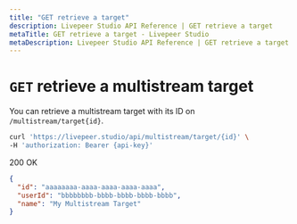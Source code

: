 ```yaml
---
title: "GET retrieve a target"
description: Livepeer Studio API Reference | GET retrieve a target
metaTitle: GET retrieve a target - Livepeer Studio
metaDescription: Livepeer Studio API Reference | GET retrieve a target
---
```


# `GET` retrieve a multistream target

You can retrieve a multistream target with its ID on `/multistream/target{id}`.

```bash
curl 'https://livepeer.studio/api/multistream/target/{id}' \
-H 'authorization: Bearer {api-key}'
```

200 OK

```json
{
  "id": "aaaaaaaa-aaaa-aaaa-aaaa-aaaa",
  "userId": "bbbbbbbb-bbbb-bbbb-bbbb-bbbb",
  "name": "My Multistream Target"
}
```
